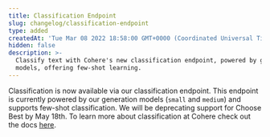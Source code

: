 ```yaml
---
title: Classification Endpoint
slug: changelog/classification-endpoint
type: added
createdAt: 'Tue Mar 08 2022 18:58:00 GMT+0000 (Coordinated Universal Time)'
hidden: false
description: >-
  Classify text with Cohere's new classification endpoint, powered by generation
  models, offering few-shot learning.
---
```

Classification is now available via our classification endpoint. This endpoint is currently powered by our generation models (`small` and `medium`) and supports few-shot classification. We will be deprecating support for Choose Best by May 18th. To learn more about classification at Cohere check out the docs [here](/classify-reference).

